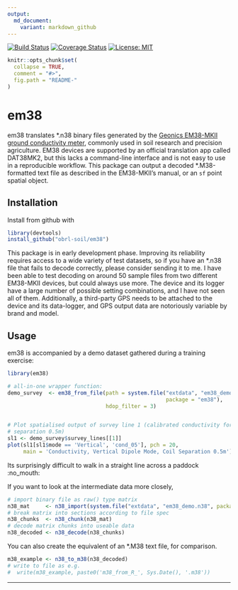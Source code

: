 ```yaml
---
output:
  md_document:
    variant: markdown_github
---
```


<!-- README.md is generated from README.Rmd. Please edit that file -->

[![Build Status](https://travis-ci.com/obrl-soil/em38.svg?branch=master)](https://travis-ci.com/obrl-soil/em38)
[![Coverage Status](https://img.shields.io/codecov/c/github/obrl-soil/em38/master.svg)](https://codecov.io/github/obrl-soil/em38?branch=master)
[![License: MIT](https://img.shields.io/badge/License-MIT-yellow.svg)](https://opensource.org/licenses/MIT)

```r
knitr::opts_chunk$set(
  collapse = TRUE,
  comment = "#>",
  fig.path = "README-"
)
```

# em38

em38 translates \*.n38 binary files generated by the [Geonics EM38-MKII ground conductivity meter](http://geonics.com/html/em38.html), commonly used in soil research and precision agriculture. EM38 devices are supported by an official translation app called DAT38MK2, but this lacks a command-line interface and is not easy to use in a reproducible workflow. This package can output a decoded \*.M38-formatted text file as described in the EM38-MKII's manual, or an `sf` point spatial object. 

## Installation

Install from github with

```r
library(devtools)
install_github("obrl-soil/em38")
```

This package is in early development phase. Improving its reliability requires access to a wide variety of test datasets, so if you have an \*.n38 file that fails to decode correctly, please consider sending it to me. I have been able to test decoding on around 50 sample files from two different EM38-MKII devices, but could always use more. The device and its logger have a large number of possible setting combinations, and I have not seen all of them. Additionally, a third-party GPS needs to be attached to the device and its data-logger, and GPS output data are notoriously variable by brand and model.

## Usage

em38 is accompanied by a demo dataset gathered during a training exercise:

```r
library(em38)

# all-in-one wrapper function:
demo_survey  <- em38_from_file(path = system.file("extdata", "em38_demo.n38", 
                                                  package = "em38"),
                               hdop_filter = 3)


# Plot spatialised output of survey line 1 (calibrated conductivity for coil
# separation 0.5m)
sl1 <- demo_survey$survey_lines[[1]]
plot(sl1[sl1$mode == 'Vertical', 'cond_05'], pch = 20, 
     main = 'Conductivity, Vertical Dipole Mode, Coil Separation 0.5m')
```

Its surprisingly difficult to walk in a straight line across a paddock :no_mouth:

If you want to look at the intermediate data more closely,

```r
# import binary file as raw() type matrix
n38_mat     <- n38_import(system.file("extdata", "em38_demo.n38", package = "em38"))
# break matrix into sections according to file spec 
n38_chunks  <- n38_chunk(n38_mat)
# decode matrix chunks into useable data
n38_decoded <- n38_decode(n38_chunks)
```

You can also create the equivalent of an \*.M38 text file, for comparison.

```r
m38_example <- n38_to_m38(n38_decoded)
# write to file as e.g.
#  write(m38_example, paste0('m38_from_R_', Sys.Date(), '.m38'))
```

***
